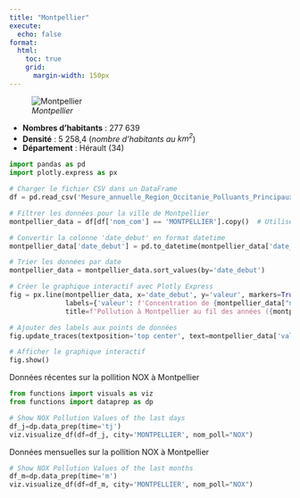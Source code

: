 ```yaml
---
title: "Montpellier"
execute:
  echo: false
format:
  html:
    toc: true
    grid:
      margin-width: 150px
---
```


![*Montpellier*](Montpellier.svg)

* **Nombres d'habitants** : 277 639
* **Densité** : 5 258,4 (*nombre d'habitants au $km^2$*)
* **Département** : Hérault (34) 

```python
import pandas as pd
import plotly.express as px 

# Charger le fichier CSV dans un DataFrame
df = pd.read_csv('Mesure_annuelle_Region_Occitanie_Polluants_Principaux.csv')

# Filtrer les données pour la ville de Montpellier
montpellier_data = df[df['nom_com'] == 'MONTPELLIER'].copy()  # Utiliser .copy() pour éviter le SettingWithCopyWarning

# Convertir la colonne 'date_debut' en format datetime
montpellier_data['date_debut'] = pd.to_datetime(montpellier_data['date_debut'])

# Trier les données par date
montpellier_data = montpellier_data.sort_values(by='date_debut')

# Créer le graphique interactif avec Plotly Express
fig = px.line(montpellier_data, x='date_debut', y='valeur', markers=True,
              labels={'valeur': f'Concentration de {montpellier_data["nom_poll"].iloc[0]} (ug.m-3)'},
              title=f'Pollution à Montpellier au fil des années ({montpellier_data["nom_poll"].iloc[0]})')

# Ajouter des labels aux points de données
fig.update_traces(textposition='top center', text=montpellier_data['valeur'].round(2))

# Afficher le graphique interactif
fig.show()


```

Données récentes sur la pollition NOX à Montpellier
```python
from functions import visuals as viz
from functions import dataprep as dp

# Show NOX Pollution Values of the last days
df_j=dp.data_prep(time='tj')
viz.visualize_df(df=df_j, city='MONTPELLIER', nom_poll="NOX")

```

Données mensuelles sur la pollition NOX à Montpellier
```python
# Show NOX Pollution Values of the last months
df_m=dp.data_prep(time='m')
viz.visualize_df(df=df_m, city='MONTPELLIER', nom_poll="NOX")

```
